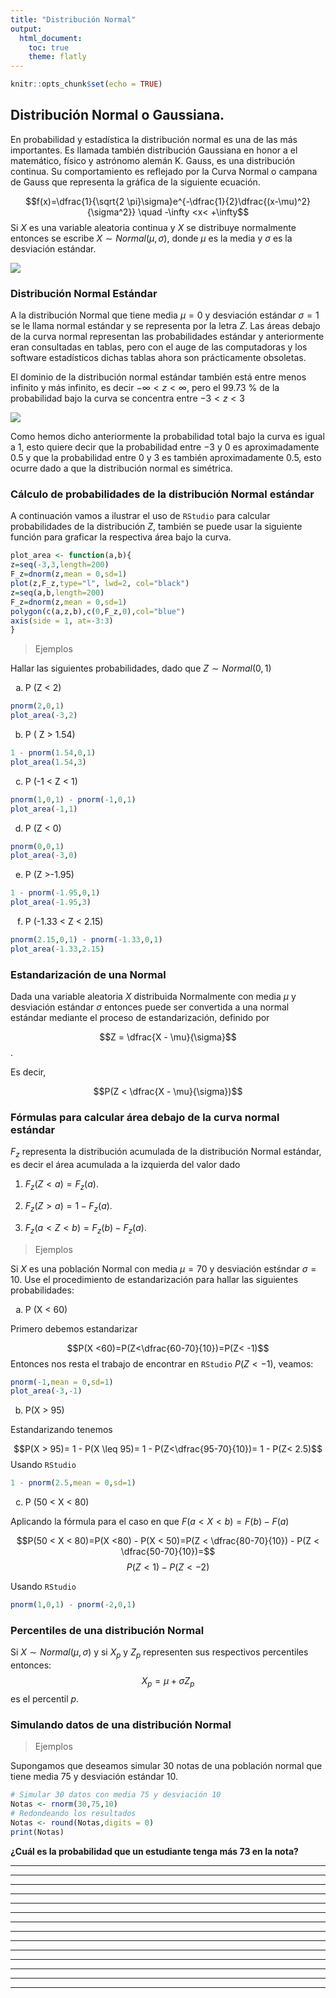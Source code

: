 ```yaml
---
title: "Distribución Normal"
output:
  html_document:
    toc: true
    theme: flatly
---
```


```r
knitr::opts_chunk$set(echo = TRUE)
```

## Distribución Normal o Gaussiana.

En probabilidad y estadística la distribución normal es una de las más importantes.  Es llamada también distribución Gaussiana en honor a el  matemático, físico y astrónomo alemán K. Gauss, es una distribución continua. Su comportamiento es reflejado por la Curva Normal o campana de Gauss que representa  la gráfica de la siguiente ecuación.

$$f(x)=\dfrac{1}{\sqrt{2 \pi}\sigma}e^{-\dfrac{1}{2}\dfrac{(x-\mu)^2}{\sigma^2}} \quad -\infty <x< +\infty$$
Si $X$ es una variable aleatoria continua y $X$ se distribuye normalmente entonces se escribe $X \sim Normal(\mu,\sigma)$, donde $\mu$ es la media y $\sigma$ es la desviación estándar.


![](plotnormal.png)



### Distribución Normal Estándar

A la distribución Normal que tiene media $\mu=0$ y desviación estándar $\sigma=1$ se le llama normal  estándar y se representa por la letra $Z$. Las áreas debajo de la curva normal representan las probabilidades estándar y anteriormente eran consultadas en tablas, pero con el auge de las computadoras y los software estadísticos dichas tablas ahora son prácticamente obsoletas. 

El dominio de la distribución normal estándar también está entre menos infinito y más infinito, es decir $-\infty<z<\infty$, pero el $99.73$ % de la probabilidad bajo la curva se concentra entre   $-3<z<3$


![](plotestandar.png)

Como hemos dicho anteriormente la probabilidad total bajo la curva es igual a 1, esto quiere decir que la probabilidad entre $-3$ y $0$ es aproximadamente $0.5$ y que la probabilidad entre $0$ y $3$ es también aproximadamente $0.5$, esto ocurre dado a que la distribución normal es simétrica. 

### Cálculo de probabilidades de la distribución Normal estándar 

A continuación vamos a ilustrar el uso de `RStudio` para calcular probabilidades de la distribución $Z$, también se puede usar la siguiente función para graficar la respectiva área bajo la curva. 

```r
plot_area <- function(a,b){
z=seq(-3,3,length=200)
F_z=dnorm(z,mean = 0,sd=1)
plot(z,F_z,type="l", lwd=2, col="black")
z=seq(a,b,length=200)
F_z=dnorm(z,mean = 0,sd=1)
polygon(c(a,z,b),c(0,F_z,0),col="blue")
axis(side = 1, at=-3:3)
}
```


 > Ejemplos 

Hallar las siguientes probabilidades, dado que $Z \sim Normal(0,1)$

a) P (Z < 2)

```r
pnorm(2,0,1)
plot_area(-3,2)
```
b) P ( Z > 1.54) 
```r
1 - pnorm(1.54,0,1)
plot_area(1.54,3)
```
c) P (-1 < Z < 1) 
```r
pnorm(1,0,1) - pnorm(-1,0,1)
plot_area(-1,1)
```
d) P (Z < 0) 
```r
pnorm(0,0,1)
plot_area(-3,0)
```
e) P (Z >-1.95) 
```r
1 - pnorm(-1.95,0,1)
plot_area(-1.95,3)
```
f) P (-1.33 < Z < 2.15) 

```r
pnorm(2.15,0,1) - pnorm(-1.33,0,1)
plot_area(-1.33,2.15)
```


### Estandarización de una Normal 

Dada una variable aleatoria $X$ distribuida Normalmente con media $\mu$  y desviación estándar $\sigma$  entonces puede ser convertida a una normal estándar mediante el proceso de estandarización, definido por 

$$Z = \dfrac{X - \mu}{\sigma}$$. 

Es decir, 

$$P(Z < \dfrac{X - \mu}{\sigma})$$

### Fórmulas para calcular área debajo de la curva normal estándar

$F_z$ representa la distribución acumulada de la distribución Normal estándar, es decir el área acumulada a la izquierda del valor dado

1.  $F_z(Z < a)= F_z(a)$.

2.  $F_z(Z > a)= 1 - F_z(a)$.

3.  $F_z(a <Z < b)= F_z(b) - F_z(a)$.

> Ejemplos

Si $X$ es una población Normal con media $\mu = 70$ y desviación estśndar $\sigma = 10$. Use el procedimiento de estandarización para hallar las siguientes probabilidades:

a) P (X < 60)

Primero debemos estandarizar 

$$P(X <60)=P(Z<\dfrac{60-70}{10})=P(Z< -1)$$
Entonces nos resta el trabajo de encontrar en `RStudio` $P(Z<-1)$, veamos:



```r
pnorm(-1,mean = 0,sd=1)
plot_area(-3,-1)
```



b) P(X > 95)

Estandarizando tenemos 

$$P(X > 95)= 1 - P(X \leq 95)= 1 - P(Z<\dfrac{95-70}{10})= 1 - P(Z< 2.5)$$
 Usando `RStudio`
 
```r
1 - pnorm(2.5,mean = 0,sd=1)
```



c) P (50 < X < 80)

Aplicando la fórmula para el caso en que $F(a < X < b)= F(b) - F(a)$

$$P(50 < X < 80)=P(X <80) - P(X < 50)=P(Z < \dfrac{80-70}{10}) - P(Z < \dfrac{50-70}{10})=$$
$$P(Z < 1) - P(Z < -2)$$

 Usando `RStudio`
 
```r
pnorm(1,0,1) - pnorm(-2,0,1)
```




### Percentiles de una distribución Normal

Si $X \sim Normal(\mu,\sigma)$ y  si $X_p$ y $Z_p$ representen sus respectivos percentiles entonces:
$$X_p=\mu+\sigma Z_p$$
es el percentil $p$.


###  Simulando datos de una distribución Normal


> Ejemplos 

Supongamos que deseamos simular 30 notas de una población normal que tiene media $75$ y desviación estándar $10$.

```r
# Simular 30 datos con media 75 y desviación 10
Notas <- rnorm(30,75,10)
# Redondeando los resultados
Notas <- round(Notas,digits = 0)
print(Notas)
```


**¿Cuál es la probabilidad que un estudiante  tenga más 73 en la nota?**

---------------------------------------------------------------------------------------------------------

---------------------------------------------------------------------------------------------------------


---------------------------------------------------------------------------------------------------------


---------------------------------------------------------------------------------------------------------


---------------------------------------------------------------------------------------------------------


---------------------------------------------------------------------------------------------------------


---------------------------------------------------------------------------------------------------------


---------------------------------------------------------------------------------------------------------

---------------------------------------------------------------------------------------------------------


---------------------------------------------------------------------------------------------------------


---------------------------------------------------------------------------------------------------------


---------------------------------------------------------------------------------------------------------


---------------------------------------------------------------------------------------------------------


---------------------------------------------------------------------------------------------------------
